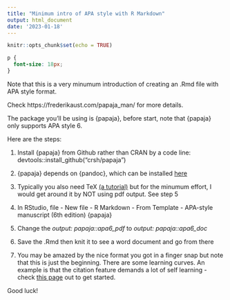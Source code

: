 ```yaml
---
title: "Minimum intro of APA style with R Markdown"
output: html_document
date: '2023-01-18'
---
```


```r
knitr::opts_chunk$set(echo = TRUE)
```

```css
p {
  font-size: 18px;
}
```

Note that this is a very minumum introduction of creating an .Rmd file with APA style format.

Check https://frederikaust.com/papaja_man/ for more details.

The package you'll be using is {papaja}, before start, note that {papaja} only supports APA style 6.

Here are the steps:

1. Install {papaja} from Github rather than CRAN by a code line: devtools::install_github("crsh/papaja")

2. {papaja} depends on {pandoc}, which can be installed [here](https://pandoc.org/installing.html)
 
3. Typically you also need TeX [(a tutorial)](https://www.reed.edu/data-at-reed/software/R/r_studio_pc.html) but for the minumum effort, I would get around it by NOT using pdf output. See step 5

4. In RStudio, file - New file - R Markdown - From Template - APA-style manuscript (6th edition) {papaja}

5. Change the *output: papaja::apa6_pdf* to *output: papaja::apa6_doc*

6. Save the .Rmd then knit it to see a word document and go from there

7. You may be amazed by the nice format you got in a finger snap but note that this is just the beginning. There are some learning curves. An example is that the citation feature demands a lot of self learning - check [this page](https://bookdown.org/yihui/rmarkdown-cookbook/bibliography.html) out to get started. 

Good luck!